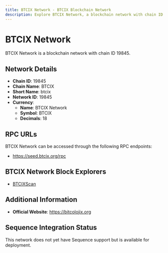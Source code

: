 ```yaml
--- 
title: BTCIX Network - BTCIX Blockchain Network
description: Explore BTCIX Network, a blockchain network with chain ID 19845. Learn about its native currency, BTCIX Network, and how to interact with the network.
---
```


# BTCIX Network

BTCIX Network is a blockchain network with chain ID 19845.

## Network Details

- **Chain ID**: 19845
- **Chain Name**: BTCIX
- **Short Name**: btcix
- **Network ID**: 19845
- **Currency**: 
  - **Name**: BTCIX Network
  - **Symbol**: BTCIX
  - **Decimals**: 18

## RPC URLs

BTCIX Network can be accessed through the following RPC endpoints:

- https://seed.btcix.org/rpc

## BTCIX Network Block Explorers

- [BTCIXScan](https://btcixscan.com)

## Additional Information

- **Official Website**: https://bitcolojix.org

## Sequence Integration Status

This network does not yet have Sequence support but is available for deployment.
